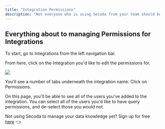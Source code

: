 ```yaml
---
title: "Integration Permissions"
description: "Not everyone who is using Secoda from your team should be able to query your data. We make it easy for you to control who can see what, and who can run a query from your data sources."
---
```


## **Everything about to managing** Permissions **for Integrations**

To start, go to Integrations from the left navigation bar. 

From here, click on the Integration you'd like to edit the permissions for. 

![](https://3544070331-files.gitbook.io/~/files/v0/b/gitbook-x-prod.appspot.com/o/spaces%2FqxbfBjqa19PllrcxgKxO%2Fuploads%2FDX4Z1nDz8Chz24edS33L%2FScreen%20Shot%202022-04-11%20at%2010.15.38%20PM.png?alt=media&token=04add77a-755e-45c1-a327-843413895c90)

You'll see a number of tabs underneath the integration name. Click on Permissions. 

On this page, you'll be able to see all of the users you've added to the integration. You can select all of the users you'd like to have query permissions, and de-select those you would not. 

Not using Secoda to manage your data knowledge yet? Sign up for free [here](https://app.secoda.co) 👈